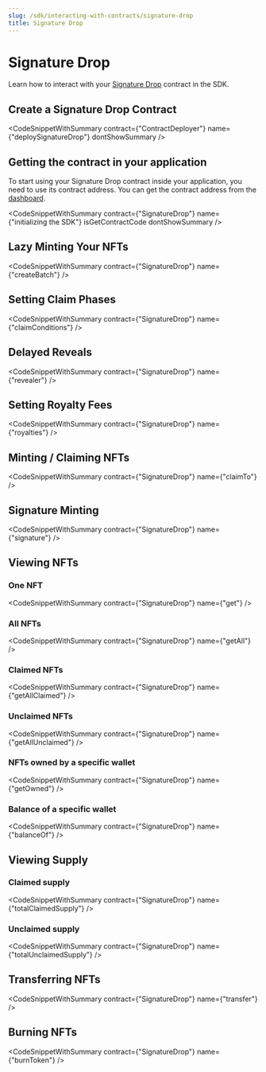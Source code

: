 ```yaml
---
slug: /sdk/interacting-with-contracts/signature-drop
title: Signature Drop
---
```



# Signature Drop

Learn how to interact with your [Signature Drop](/pre-built-contracts/signature-drop) contract in the SDK.

## Create a Signature Drop Contract

<CodeSnippetWithSummary
  contract={"ContractDeployer"}
  name={"deploySignatureDrop"}
  dontShowSummary
/>

## Getting the contract in your application

To start using your Signature Drop contract inside your application, you need to use its contract address. You can get the contract address from the [dashboard](https://thirdweb.com/dashboard).

<CodeSnippetWithSummary
  contract={"SignatureDrop"}
  name={"initializing the SDK"}
  isGetContractCode
  dontShowSummary
/>

## Lazy Minting Your NFTs

<CodeSnippetWithSummary contract={"SignatureDrop"} name={"createBatch"} />

## Setting Claim Phases

<CodeSnippetWithSummary contract={"SignatureDrop"} name={"claimConditions"} />

## Delayed Reveals

<CodeSnippetWithSummary contract={"SignatureDrop"} name={"revealer"} />

## Setting Royalty Fees

<CodeSnippetWithSummary contract={"SignatureDrop"} name={"royalties"} />

## Minting / Claiming NFTs

<CodeSnippetWithSummary contract={"SignatureDrop"} name={"claimTo"} />

## Signature Minting

<CodeSnippetWithSummary contract={"SignatureDrop"} name={"signature"} />

## Viewing NFTs

### One NFT

<CodeSnippetWithSummary contract={"SignatureDrop"} name={"get"} />

### All NFTs

<CodeSnippetWithSummary contract={"SignatureDrop"} name={"getAll"} />

### Claimed NFTs

<CodeSnippetWithSummary contract={"SignatureDrop"} name={"getAllClaimed"} />

### Unclaimed NFTs

<CodeSnippetWithSummary contract={"SignatureDrop"} name={"getAllUnclaimed"} />

### NFTs owned by a specific wallet

<CodeSnippetWithSummary contract={"SignatureDrop"} name={"getOwned"} />

### Balance of a specific wallet

<CodeSnippetWithSummary contract={"SignatureDrop"} name={"balanceOf"} />

## Viewing Supply

### Claimed supply

<CodeSnippetWithSummary
  contract={"SignatureDrop"}
  name={"totalClaimedSupply"}
/>

### Unclaimed supply

<CodeSnippetWithSummary
  contract={"SignatureDrop"}
  name={"totalUnclaimedSupply"}
/>

## Transferring NFTs

<CodeSnippetWithSummary contract={"SignatureDrop"} name={"transfer"} />

## Burning NFTs

<CodeSnippetWithSummary contract={"SignatureDrop"} name={"burnToken"} />
